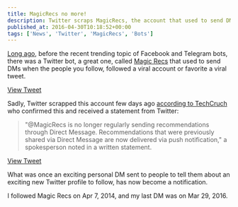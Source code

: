 ```yaml
---
title: MagicRecs no more!
description: Twitter scraps MagicRecs, the account that used to send DMs when the people you follow, followed a viral account or favorite a viral tweet.
published_at: 2016-04-30T10:18:52+00:00
tags: ['News', 'Twitter', 'MagicRecs', 'Bots']
---
```


[Long ago][1], before the recent trending topic of Facebook and Telegram bots, there was a Twitter bot, a great one, called [Magic Recs][2] that used to send DMs when the people you follow, followed a viral account or favorite a viral tweet.

[View Tweet](https://twitter.com/dickc/status/346473546958123009)

Sadly, Twitter scrapped this account few days ago [according to TechCruch][3] who confirmed this and received a statement from Twitter:

> "@MagicRecs is no longer regularly sending recommendations through Direct Message. Recommendations that were previously shared via Direct Message are now delivered via push notification," a spokesperson noted in a written statement.

[View Tweet](https://twitter.com/ajeet/status/726277566848335872)

What was once an exciting personal DM sent to people to tell them about an exciting new Twitter profile to follow, has now become a notification.

I followed Magic Recs on Apr 7, 2014, and my last DM was on Mar 29, 2016.

[1]: http://bits.blogs.nytimes.com/2013/09/13/twitters-magic-recs-experiment-personalizes-what-you-follow/
[2]: https://twitter.com/MagicRecs
[3]: http://techcrunch.com/2016/04/29/rip-magic-recs/
